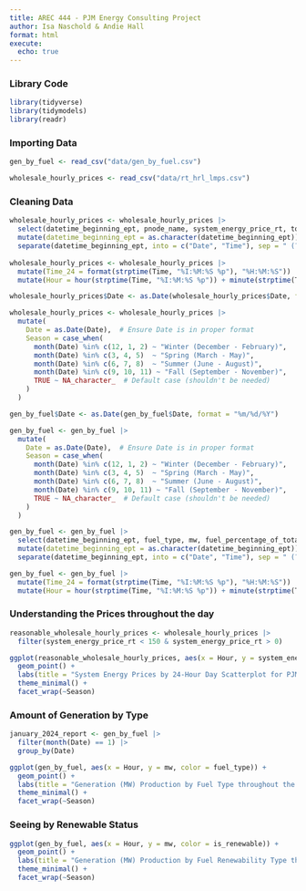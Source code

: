 ```yaml
---
title: AREC 444 - PJM Energy Consulting Project 
author: Isa Naschold & Andie Hall
format: html
execute:
  echo: true
---
```


### Library Code
```r
library(tidyverse)
library(tidymodels)
library(readr)
```

### Importing Data
```r
gen_by_fuel <- read_csv("data/gen_by_fuel.csv")

wholesale_hourly_prices <- read_csv("data/rt_hrl_lmps.csv")
```

### Cleaning Data
```r
wholesale_hourly_prices <- wholesale_hourly_prices |>
  select(datetime_beginning_ept, pnode_name, system_energy_price_rt, total_lmp_rt, congestion_price_rt, marginal_loss_price_rt) |>
  mutate(datetime_beginning_ept = as.character(datetime_beginning_ept)) |>
  separate(datetime_beginning_ept, into = c("Date", "Time"), sep = " (?=[0-9]+:[0-9]+:[0-9]+)", extra = "merge")
  
wholesale_hourly_prices <- wholesale_hourly_prices |>
  mutate(Time_24 = format(strptime(Time, "%I:%M:%S %p"), "%H:%M:%S")) |>
  mutate(Hour = hour(strptime(Time, "%I:%M:%S %p")) + minute(strptime(Time, "%I:%M:%S %p")) / 60) 

wholesale_hourly_prices$Date <- as.Date(wholesale_hourly_prices$Date, format = "%m/%d/%Y")

wholesale_hourly_prices <- wholesale_hourly_prices |>
  mutate(
    Date = as.Date(Date),  # Ensure Date is in proper format
    Season = case_when(
      month(Date) %in% c(12, 1, 2) ~ "Winter (December - February)",
      month(Date) %in% c(3, 4, 5)  ~ "Spring (March - May)",
      month(Date) %in% c(6, 7, 8)  ~ "Summer (June - August)",
      month(Date) %in% c(9, 10, 11) ~ "Fall (September - November)",
      TRUE ~ NA_character_  # Default case (shouldn't be needed)
    )
  )

gen_by_fuel$Date <- as.Date(gen_by_fuel$Date, format = "%m/%d/%Y")

gen_by_fuel <- gen_by_fuel |>
  mutate(
    Date = as.Date(Date),  # Ensure Date is in proper format
    Season = case_when(
      month(Date) %in% c(12, 1, 2) ~ "Winter (December - February)",
      month(Date) %in% c(3, 4, 5)  ~ "Spring (March - May)",
      month(Date) %in% c(6, 7, 8)  ~ "Summer (June - August)",
      month(Date) %in% c(9, 10, 11) ~ "Fall (September - November)",
      TRUE ~ NA_character_  # Default case (shouldn't be needed)
    )
  )

gen_by_fuel <- gen_by_fuel |>
  select(datetime_beginning_ept, fuel_type, mw, fuel_percentage_of_total, is_renewable) |>
  mutate(datetime_beginning_ept = as.character(datetime_beginning_ept)) |>
  separate(datetime_beginning_ept, into = c("Date", "Time"), sep = " (?=[0-9]+:[0-9]+:[0-9]+)", extra = "merge")

gen_by_fuel <- gen_by_fuel |>
  mutate(Time_24 = format(strptime(Time, "%I:%M:%S %p"), "%H:%M:%S")) |>
  mutate(Hour = hour(strptime(Time, "%I:%M:%S %p")) + minute(strptime(Time, "%I:%M:%S %p")) / 60)

```

### Understanding the Prices throughout the day
```r

reasonable_wholesale_hourly_prices <- wholesale_hourly_prices |>
  filter(system_energy_price_rt < 150 & system_energy_price_rt > 0)

ggplot(reasonable_wholesale_hourly_prices, aes(x = Hour, y = system_energy_price_rt, color = Season)) +
  geom_point() +
  labs(title = "System Energy Prices by 24-Hour Day Scatterplot for PJM Energy (2024)", x = "Hours (24 hour day)", y = "System Energy Prices") +
  theme_minimal() +
  facet_wrap(~Season)

```
### Amount of Generation by Type
```r
january_2024_report <- gen_by_fuel |>
  filter(month(Date) == 1) |> 
  group_by(Date)

ggplot(gen_by_fuel, aes(x = Hour, y = mw, color = fuel_type)) +
  geom_point() +
  labs(title = "Generation (MW) Production by Fuel Type throughout the Day for PJM (2024)", x = "Hour (24 Hour Day)", y = "Generation (MW)") +
  theme_minimal() +
  facet_wrap(~Season)

```

### Seeing by Renewable Status
```r

ggplot(gen_by_fuel, aes(x = Hour, y = mw, color = is_renewable)) +
  geom_point() +
  labs(title = "Generation (MW) Production by Fuel Renewability Type throughout the Day for PJM (2024)", x = "Hour (24 Hour Day)", y = "Generation (MW)") +
  theme_minimal() +
  facet_wrap(~Season)

```

